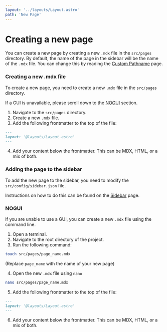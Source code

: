 ```yaml
---
layout: '../layouts/Layout.astro'
path: 'New Page'
---
```


# Creating a new page

You can create a new page by creating a new `.mdx` file in the `src/pages` directory. 
By default, the name of the page in the sidebar will be the name of the `.mdx` file.
You can change this by reading the [Custom Pathname](/info) page.

### Creating a new .mdx file

To create a new page, you need to create a new `.mdx` file in the `src/pages` directory.

If a GUI is unavailable, please scroll down to the [NOGUI](#nogui) section.

1. Navigate to the `src/pages` directory.
2. Create a new `.mdx` file.
3. Add the following frontmatter to the top of the file:
```md
---
layout: '@layouts/Layout.astro'
---
```
4. Add your content below the frontmatter. This can be MDX, HTML, or a mix of both.


### Adding the page to the sidebar

To add the new page to the sidebar, you need to modify the `src/config/sidebar.json` file.

Instructions on how to do this can be found on the [Sidebar](/sidebar) page.

### NOGUI

If you are unable to use a GUI, you can create a new `.mdx` file using the command line.

1. Open a terminal.
2. Navigate to the root directory of the project.
3. Run the following command:
```sh
touch src/pages/page_name.mdx
```
(Replace `page_name` with the name of your new page)

4. Open the new `.mdx` file using `nano`
```sh
nano src/pages/page_name.mdx
```

5. Add the following frontmatter to the top of the file:
```md  
---
layout: '@layouts/Layout.astro'
---
```

6. Add your content below the frontmatter. This can be MDX, HTML, or a mix of both.
